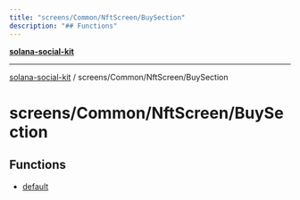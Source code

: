 ```yaml
---
title: "screens/Common/NftScreen/BuySection"
description: "## Functions"
---
```


[**solana-social-kit**](../../../../README.mdx)

***

[solana-social-kit](../../../../README.mdx) / screens/Common/NftScreen/BuySection

# screens/Common/NftScreen/BuySection

## Functions

- [default](functions/default.mdx)
